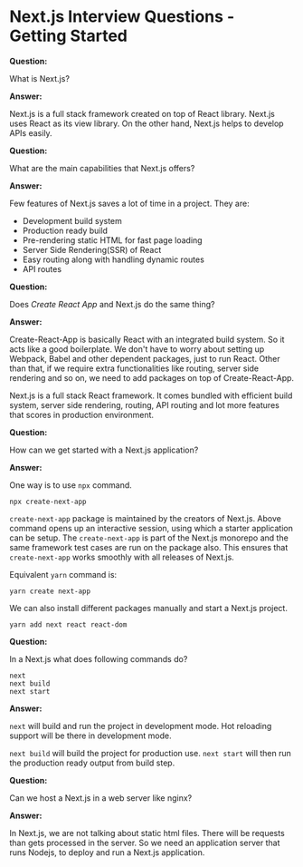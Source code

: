 

<Layout>
<SEO title="Next.js Interview Questions - Getting Started" />
<JSLayout>

# Next.js Interview Questions - Getting Started

**Question:**

What is Next.js?

**Answer:**

Next.js is a full stack framework created on top of React library. Next.js uses React as its view library. On the other hand, Next.js helps to develop APIs easily.

<Divider />

**Question:**

What are the main capabilities that Next.js offers?

**Answer:**

Few features of Next.js saves a lot of time in a project. They are:

- Development build system
- Production ready build
- Pre-rendering static HTML for fast page loading
- Server Side Rendering(SSR) of React
- Easy routing along with handling dynamic routes
- API routes

<Divider />

**Question:**

Does _Create React App_ and Next.js do the same thing?

**Answer:**

Create-React-App is basically React with an integrated build system. So it acts like a good boilerplate. We don't have to worry about setting up Webpack, Babel and other dependent packages, just to run React. Other than that, if we require extra functionalities like routing, server side rendering and so on, we need to add packages on top of Create-React-App.

Next.js is a full stack React framework. It comes bundled with efficient build system, server side rendering, routing, API routing and lot more features that scores in production environment.

<Divider />

**Question:**

How can we get started with a Next.js application?

**Answer:**

One way is to use `npx` command.

```
npx create-next-app
```

`create-next-app` package is maintained by the creators of Next.js. Above command opens up an interactive session, using which a starter application can be setup. The `create-next-app` is part of the Next.js monorepo and the same framework test cases are run on the package also. This ensures that `create-next-app` works smoothly with all releases of Next.js.

Equivalent `yarn` command is:

```
yarn create next-app
```

We can also install different packages manually and start a Next.js project.

```
yarn add next react react-dom
```

<Divider />

**Question:**

In a Next.js what does following commands do?

```
next
next build
next start
```

**Answer:**

`next` will build and run the project in development mode. Hot reloading support will be there in development mode.

`next build` will build the project for production use. `next start` will then run the production ready output from build step.

<Divider />

**Question:**

Can we host a Next.js in a web server like nginx?

**Answer:**

In Next.js, we are not talking about static html files. There will be requests than gets processed in the server. So we need an application server that runs Nodejs, to deploy and run a Next.js application.

</JSLayout>
</Layout>
